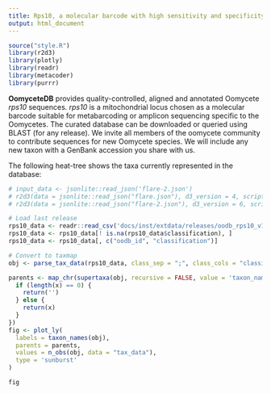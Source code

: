 ```yaml
---
title: Rps10, a molecular barcode with high sensitivity and specificity for oomycetes
output: html_document
---
```


```r
source("style.R")
library(r2d3)
library(plotly)
library(readr)
library(metacoder)
library(purrr)
```

**OomyceteDB** provides quality-controlled, aligned and annotated Oomycete *rps10* sequences.
*rps10* is a mitochondrial locus chosen as a molecular barcode suitable for metabarcoding or amplicon sequencing specific to the Oomycetes.
The curated database can be downloaded or queried using BLAST (for any release).
We invite all members of the oomycete community to contribute sequences for new Oomycete species.
We will include any new taxon with a GenBank accession you share with us.

The following heat-tree shows the taxa currently represented in the database:


<!-- <iframe class = "shiny_frame" src="http://oomy.cgrb.oregonstate.edu:3838/grunwald/OomyceteDB_dev/contents" frameBorder="0">
</iframe> -->

```r
# input_data <- jsonlite::read_json('flare-2.json')
# r2d3(data = jsonlite::read_json("flare.json"), d3_version = 4, script = "test_script.js", width="100%")
# r2d3(data = jsonlite::read_json("flare-2.json"), d3_version = 6, script = "test_script.js")
```

```r
# Load last release
rps10_data <- readr::read_csv('docs/inst/extdata/releases/oodb_rps10_v1.csv')
rps10_data <- rps10_data[! is.na(rps10_data$classification), ]
rps10_data <- rps10_data[, c("oodb_id", "classification")]

# Convert to taxmap
obj <- parse_tax_data(rps10_data, class_sep = ";", class_cols = "classification")

parents <- map_chr(supertaxa(obj, recursive = FALSE, value = 'taxon_names'), function(x) {
  if (length(x) == 0) {
    return('')
  } else {
    return(x)
  }
})
fig <- plot_ly(
  labels = taxon_names(obj),
  parents = parents,
  values = n_obs(obj, data = "tax_data"),
  type = 'sunburst'
)

fig
```

